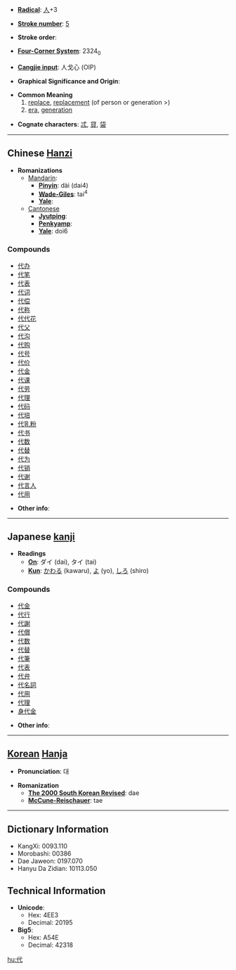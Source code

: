 * '''[[Wiktionary:Chinese radical index| Radical]]''': [[Wiktionary:Chinese radical index 人|人]]+3

* '''[[Wiktionary:Chinese total strokes index|Stroke number]]''': [[Wiktionary:Chinese total strokes index 5|5]]

* '''Stroke order''': 

* '''[[Wiktionary:Chinese four corner index|Four-Corner System]]''': 2324<sub>0</sub>

* '''[[Wiktionary:Chinese Cangjie index|Cangjie input]]''': 人戈心 (OIP)

* '''Graphical Significance and Origin''': 

* '''Common Meaning'''
*# [[replace]], [[replacement]] (of person or generation >)
*# [[era]], [[generation]]

* '''Cognate characters''': [[忒]], [[貸]], [[袋]]

----

== Chinese [[Hanzi]] ==

* '''Romanizations'''
** [[Mandarin]]:
*** '''[[Pinyin]]''': dài (dai4)
*** '''[[Wade-Giles]]''': tai<sup>4</sup>
*** '''[[Yale]]''': 
**[[Cantonese]]
***'''[[Jyutping]]''':
***'''[[Penkyamp]]''': 
***'''[[Yale]]''': doi6

===Compounds===
*[[代办]]
*[[代笔]]
*[[代表]]
*[[代词]]
*[[代偿]]
*[[代称]]
*[[代代花]]
*[[代父]]
*[[代沟]]
*[[代购]]
*[[代号]]
*[[代价]]
*[[代金]]
*[[代课]]
*[[代劳]]
*[[代理]]
*[[代码]]
*[[代培]]
*[[代乳粉]]
*[[代书]]
*[[代数]]
*[[代替]]
*[[代为]]
*[[代销]]
*[[代谢]]
*[[代言人]]
*[[代用]]

* '''Other info''': 

----

== Japanese [[kanji]] ==

* '''Readings'''
** '''[[On]]''': ダイ (dai), タイ (tai)
** '''[[Kun]]''': [[かわる]] (kawaru), [[よ]] (yo), [[しろ]] (shiro)

===Compounds===
*[[代金]]
*[[代行]]
*[[代謝]]
*[[代償]]
*[[代数]]
*[[代替]]
*[[代筆]]
*[[代表]]
*[[代弁]]
*[[代名詞]]
*[[代用]]
*[[代理]]
*[[身代金]]

* '''Other info''':  

----

== [[Korean]] [[Hanja]] ==

* '''Pronunciation''': 대

* '''Romanization'''
** '''[[The 2000 South Korean Revised Romanization|The 2000 South Korean Revised]]''': dae
** '''[[McCune-Reischauer]]''': tae

----

== Dictionary Information ==

* KangXi: 0093.110
* Morobashi: 00386
* Dae Jaweon: 0197.070
* Hanyu Da Zidian: 10113.050

== Technical Information ==

* '''Unicode''':
** Hex: 4EE3
** Decimal: 20195
* '''Big5''':
** Hex: A54E
** Decimal: 42318

[[hu:代]]